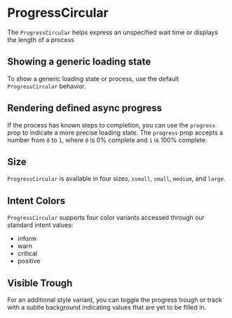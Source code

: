 
<Meta component={ProgressCircular} title="Docs/ProgressCircular" />

# ProgressCircular

The `ProgressCircular` helps express an unspecified wait time or displays the length of a process

## Showing a generic loading state

To show a generic loading state or process, use the default `ProgressCircular` behavior.

<Editor code={storyDefault} />

## Rendering defined async progress

If the process has known steps to completion, you can use the `progress` prop to indicate a more precise loading state. The `progress` prop accepts a number from `0` to `1`, where `0` is 0% complete and `1` is 100% complete.

<Editor code={storyDeterminateProgress} />

## Size

`ProgressCircular` is available in four sizes, `xsmall`, `small`, `medium`, and `large`.

<Editor code={storySize} />

## Intent Colors

`ProgressCircular` supports four color variants accessed through our standard intent values:

- inform
- warn
- critical
- positive

<Editor code={storyIntent} />

## Visible Trough

For an additional style variant, you can toggle the progress trough or track with a subtle background indicating values that are yet to be filled in.

<Editor code={storyRenderTrough} />

<ArgsTable of={ProgressCircular} exclude={excludedProps} />
